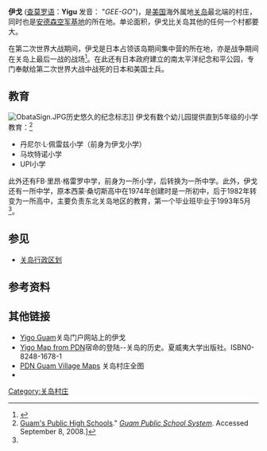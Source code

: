 {{Infobox settlement <!--more fields are available for this Infobox--See Template:Infobox Settlement-->
|settlement_type      = [[关岛行政区划|村庄]]
|subdivision_type     = 隶属国
|subdivision_name     = {{USA}}
|subdivision_type1    = 行政区域
|subdivision_name1    = {{GUM}}
|subdivision_type2    = 
|subdivision_name2    = 
|image_skyline        = SimonSanchezHS.jpg
|image_caption        = {{link-en|西蒙·桑切斯高中|Simon Sanchez High School}}
|timezone             = {{link-en|查莫洛时区|Chamorro Time Zone}}
|utc_offset           = +10
|unit_pref            = Imperial
|map_caption          = 伊戈在关岛的位置图
|latd                 = 
|latm                 = 
|lats                 = 
|latNS                =
|longd                = 
|longm                = 
|longs                = 
|longEW               =
|elevation_ft         =
|official_name        = '''伊戈''' <br> ''Yigu''
|image_map            = Guam_map_Yigo.png
|area_total_sq_mi     = 35
|population_total     = 20539
|population_footnotes = <ref name=census>{{PDFlink|[http://bsp.guam.gov/GU%20Statistical%20Yearbook_2010.pdf 2010 Guam Statistical Yearbook]|4.3 [[Megabyte|MB]]}}, (rev. 2011)</ref>
|population_as_of     = 2010
|population_blank1    =
|leader_title         = [[总督|总督]]
|leader_name          = 鲁迪·M·马特内
|leader_title1        = [[总督|副总督]]
|leader_name1         = 安东尼"托尼"·P·桑切斯 (R)
| Mayor_since          = 
}}
{{USCensusPop
|1960=7682
|1970=11542
|1980=10359
|1990=14213
|2000=19474
|2010=20539
|footnote=来源: <ref name=census/>
}}

'''伊戈''' ([[查莫罗语|查莫罗语]]：'''Yigu''' 发音： "''GEE-GO''")，是[[美国|美国]]海外属地[[关岛|关岛]]最北端的村庄，同时也是[[安德森空军基地|安德森空军基地]]的所在地。单论面积，伊戈比关岛其他的任何一个村都要大。 

在第二次世界大战期间，伊戈是日本占领该岛期间集中营的所在地，亦是战争期间在关岛上最后一战的战场<ref>{{cite book |author=Rottman, G. |year=2004 |publisher=Osprey Publishing |location=Oxford |isbn=9781841768113 |title=Guam 1941 & 1944: Loss and Reconquest}}</ref>。在此还有日本政府建立的南太平洋纪念和平公园，专门奉献给第二次世界大战中战死的日本和美国士兵。
== 教育 ==
[[Image:ObataSign.JPG|thumb]]历史悠久的纪念标志]]
伊戈有数个幼儿园提供直到5年级的小学教育：<ref name="GuamHSReport">[https://web.archive.org/web/20060519221307/http://www.gdoe.net/ci/high_sch_crse_desc/guam_PHS.pdf Guam's Public High Schools]." ''[[Guam_Public_School_System|Guam Public School System]]''. Accessed September 8, 2008.]</ref>

*丹尼尔·L·佩雷兹小学（前身为伊戈小学）
*马坎特诺小学
*UPI小学
此外还有FB·里昂·格雷罗中学，前身为一所小学，后转换为一所中学。此外，伊戈还有一所中学{{link-en|西蒙·桑切斯高中|Simon Sanchez High School}}，原本西蒙·桑切斯高中在1974年创建时是一所初中，后于1982年转变为一所高中，主要负责东北关岛地区的教育，第一个毕业班毕业于1993年5月<ref name="GuamHSReport"/>。

{{clear}}

== 参见 ==
{{Portal|美国}}
* [[关岛行政区划|关岛行政区划]]
  
== 参考资料 ==
{{Reflist}}

==其他链接==
*[https://web.archive.org/web/20071101090549/http://www.guamportal.com/villages/Yigo_Guam.html Yigo Guam]关岛门户网站上的伊戈
*[http://www.guampdn.com/communities/maps/yigo.html Yigo Map from PDN]{{dead link|date=2017年11月 |bot=InternetArchiveBot |fix-attempted=yes }}宿命的登陆--关岛的历史。夏威夷大学出版社。ISBN0-8248-1678-1
*[http://www.guampdn.com/communities/maps/index.html PDN Guam Village Maps]{{Webarchive|url=https://archive.today/20121208173537/http://www.guampdn.com/communities/maps/index.html |date=2012-12-08 }} 关岛村庄全图
* {{statoids|id=ugu|title=Municipalities of Guam}}

[[Category:关岛村庄|Category:关岛村庄]]